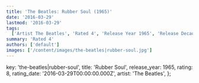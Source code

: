 ```yaml
---
title: 'The Beatles: Rubber Soul (1965)'
date: '2016-03-29'
lastmod: '2016-03-29'
tags:
  ['Artist The Beatles', 'Rated 4', 'Release Year 1965', 'Release Decade 1960']
summary: 'Rated 4'
authors: ['default']
images: ['/content/images/the-beatles|rubber-soul.jpg']
---
```


  key: 'the-beatles|rubber-soul',
  title: 'Rubber Soul',
  release_year: 1965,
  rating: 8,
  rating_date: '2016-03-29T00:00:00.000Z',
  artist: 'The Beatles',
};

<MusicRating data={data} />
